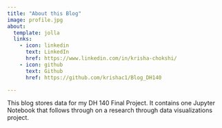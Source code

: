 ```yaml
---
title: "About this Blog"
image: profile.jpg
about:
  template: jolla
  links:
    - icon: linkedin
      text: LinkedIn
      href: https://www.linkedin.com/in/krisha-chokshi/
    - icon: github
      text: Github
      href: https://github.com/krishac1/Blog_DH140

---
```


This blog stores data for my DH 140 Final Project. It contains one Jupyter Notebook that follows through on a research through data visualizations project.
